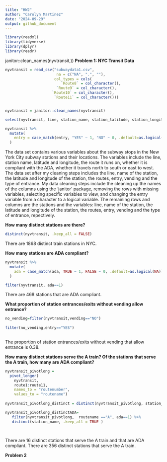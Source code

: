 ```yaml
---
title: "HW2"
author: "Carolyn Martinez"
date: "2024-09-29"
output: github_document
--- 
```


```r
library(readxl)
library(tidyverse)
library(dplyr)
library(readr)
```
janitor::clean_names(nyvtransit,))
**Problem 1: NYC Transit Data**
```r
nyvtransit = read_csv("subwaydata1.csv", 
                       na = c("NA", ".", ""),
                      col_types = cols(
                         `Route8` = col_character(),
                       `Route9` = col_character(),
                     `Route10` = col_character(),
                      `Route11` = col_character()))


nyvtransit = janitor::clean_names(nyvtransit)
```

```r
select(nyvtransit, line, station_name, station_latitude, station_longitude, route1:route11, entry, vending, entrance_type, ada)

nyvtransit %>%
  mutate(
    entry = case_match(entry, "YES" ~ 1, "NO" ~ 0, .default=as.logical(NA))
  )
```

The data set contains various variables about the subway stops in the New York City subway stations and their locations. The variables include the line, station name, latitude and longitude, the route it runs on, whether it is compliant with the ADA, whether it travels north to south or east to west. The data set after my cleaning steps includes the line, name of the station, the latitude and longitude of the station, the routes, entry, vending and the type of entrance. My data cleaning steps include the cleaning up the names of the columns using the 'janitor' package, removing the rows with missing variables, selecting specific variables to view, and changing the entry variable from a character to a logical variable. The remaining rows and columns are the stations and the variables: line, name of the station, the latitude and longitude of the station, the routes, entry, vending and the type of entrance, repectively. 

**How many distinct stations are there?**
```r

distinct(nyvtransit, .keep_all = FALSE)

```

There are 1868 distinct train stations in NYC. 

**How many stations are ADA compliant?**
```r

nyvtransit %>%
  mutate(
    ada = case_match(ada, TRUE ~ 1, FALSE ~ 0, .default=as.logical(NA))
  )

filter(nyvtransit, ada==1)

```
There are 468 stations that are ADA compliant. 

**What proportion of station entrances/exits without vending allow entrance?**

```r

no_vending=filter(nyvtransit,vending=="NO")
  
filter(no_vending,entry=="YES")
  

```

The proportion of station entrances/exits without vending that allow entrance is 0.38. 

**How many distinct stations serve the A train? Of the stations that serve the A train, how many are ADA compliant?**
```r

nyvtransit_pivotlong = 
  pivot_longer(
    nyvtransit, 
    route1:route11,
    names_to = "routenumber", 
    values_to = "routename")
  
nyvtransit_pivotlong_distinct = distinct(nyvtransit_pivotlong, station_name, .keep_all = TRUE)

nyvtransit_pivotlong_distinctADA=
   filter(nyvtransit_pivotlong,  routename =="A", ada==1) %>%
   distinct(station_name, .keep_all = TRUE )
  
  
```

There are 16 distinct stations that serve the A train and that are ADA compliant. There are 356 distinct stations that serve the A train. 

**Problem 2**









